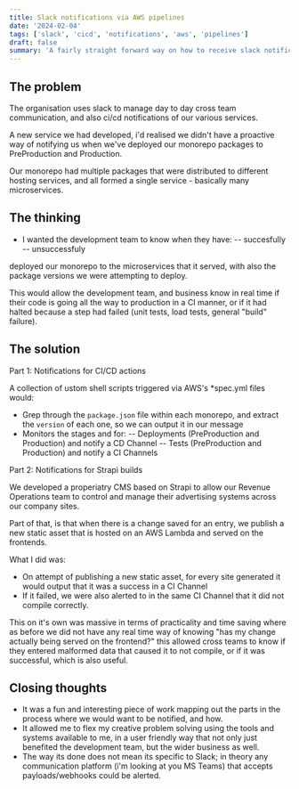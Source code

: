 ```yaml
---
title: Slack notifications via AWS pipelines
date: '2024-02-04'
tags: ['slack', 'cicd', 'notifications', 'aws', 'pipelines']
draft: false
summary: 'A fairly straight forward way on how to receive slack notifications of a build pipeline, with the package versions you are releasing'
---
```


## The problem

The organisation uses slack to manage day to day cross team communication, and also ci/cd notifications of our various services.

A new service we had developed, i'd realised we didn't have a proactive way of notifying us when we've deployed our monorepo packages to PreProduction and Production.

Our monorepo had multiple packages that were distributed to different hosting services, and all formed a single service - basically many microservices.

## The thinking

- I wanted the development team to know when they have:
-- succesfully
-- unsuccessfuly

deployed our monorepo to the microservices that it served, with also the package versions we were attempting to deploy.

This would allow the development team, and business know in real time if their code is going all the way to production in a CI manner, or if it had halted because a step had failed (unit tests, load tests, general "build" failure).

## The solution

Part 1: Notifications for CI/CD actions

A collection of ustom shell scripts triggered via AWS's *spec.yml files would:

- Grep through the `package.json` file within each monorepo, and extract the `version` of each one, so we can output it in our message
- Monitors the stages and for:
-- Deployments (PreProduction and Production) and notify a CD Channel
-- Tests (PreProduction and Production) and notify a CI Channels

Part 2: Notifications for Strapi builds

We developed a properiatry CMS based on Strapi to allow our Revenue Operations team to control and manage their advertising systems across our company sites.

Part of that, is that when there is a change saved for an entry, we publish a new static asset that is hosted on an AWS Lambda and served on the frontends.

What I did was:
- On attempt of publishing a new static asset, for every site generated it would output that it was a success in a CI Channel
- If it failed, we were also alerted to in the same CI Channel that it did not compile correctly.

This on it's own was massive in terms of practicality and time saving where as before we did not have any real time way of knowing "has my change actually being served on the frontend?" this allowed cross teams to know if they entered malformed data that caused it to not compile, or if it was successful, which is also useful.

## Closing thoughts

- It was a fun and interesting piece of work mapping out the parts in the process where we would want to be notified, and how. 
- It allowed me to flex my creative problem solving using the tools and systems available to me, in a user friendly way that not only just benefited the development team, but the wider business as well.
- The way its done does not mean its specific to Slack; in theory any communication platform (i'm looking at you MS Teams) that accepts payloads/webhooks could be alerted.